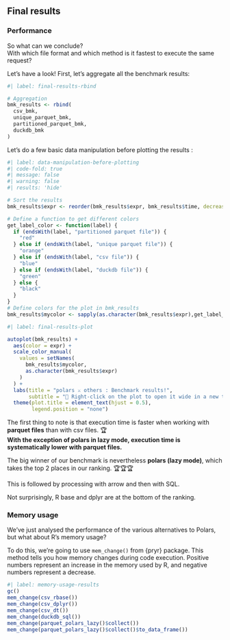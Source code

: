 ## Final results

### Performance

So what can we conclude?  
With which file format and which method is it fastest to execute the same request?  

Let's have a look! First, let's aggregate all the benchmark results:

```r
#| label: final-results-rbind

# Aggregation
bmk_results <- rbind(
  csv_bmk,
  unique_parquet_bmk,
  partitioned_parquet_bmk,
  duckdb_bmk
)
```

Let's do a few basic data manipulation before plotting the results :

```r
#| label: data-manipulation-before-plotting
#| code-fold: true
#| message: false
#| warning: false
#| results: 'hide'

# Sort the results
bmk_results$expr <- reorder(bmk_results$expr, bmk_results$time, decreasing = TRUE)

# Define a function to get different colors
get_label_color <- function(label) {
  if (endsWith(label, "partitioned parquet file")) {
    "red"
  } else if (endsWith(label, "unique parquet file")) {
    "orange"
  } else if (endsWith(label, "csv file")) {
    "blue"
  } else if (endsWith(label, "duckdb file")) {
    "green"
  } else {
    "black" 
  }
}
# Define colors for the plot in bmk_results
bmk_results$mycolor <- sapply(as.character(bmk_results$expr),get_label_color)
```


```r
#| label: final-results-plot

autoplot(bmk_results) +
  aes(color = expr) +
  scale_color_manual(
    values = setNames(
      bmk_results$mycolor,
      as.character(bmk_results$expr)
    )
  ) +
  labs(title = "polars ⚔️ others : Benchmark results!",
       subtitle = "🔎 Right-click on the plot to open it wide in a new tab") +
  theme(plot.title = element_text(hjust = 0.5),
        legend.position = "none")
```

::: {.callout-important title="Final conclusion"}

The first thing to note is that execution time is faster when working with **parquet files** than with csv files. 🏆  
**With the exception of polars in lazy mode, execution time is systematically lower with parquet files.**

The big winner of our benchmark is nevertheless **polars (lazy mode)**, which takes the top 2 places in our ranking. 🏆🏆🏆  
 
This is followed by processing with arrow and then with SQL.   
 
Not surprisingly, R base and dplyr are at the bottom of the ranking.
:::

### Memory usage

We've just analysed the performance of the various alternatives to Polars, but what about R's memory usage?  

To do this, we're going to use `mem_change()` from {pryr} package. This method tells you how memory changes during code execution. Positive numbers represent an increase in the memory used by R, and negative numbers represent a decrease. 


```r
#| label: memory-usage-results
gc()
mem_change(csv_rbase())
mem_change(csv_dplyr())
mem_change(csv_dt())
mem_change(duckdb_sql())
mem_change(parquet_polars_lazy()$collect())
mem_change(parquet_polars_lazy()$collect()$to_data_frame())
```
